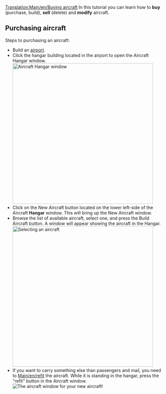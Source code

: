 [[Translation:Main/en/Buying aircraft]]{{en/-}}{{en/Tutorial}}
In this tutorial you can learn how to '''buy''' (purchase, build), '''sell''' (delete) and '''modify''' aircraft.

== Purchasing aircraft ==
Steps to purchasing an aircraft:
* Build an [[Main/en/airport construction|airport]].
* Click the hangar building located in the airport to open the Aircraft Hangar window.<br/>[[File:en/Step1aircraft.png|none|thumb|450px|Aircraft Hangar window]]
* Click on the New Aircraft button located on the lower left-side of the Aircraft '''Hangar''' window. This will bring up the New Aircraft window.
*Browse the list of available aircraft, select one, and press the Build Aircraft button.  A window will appear showing the aircraft in the Hangar.<br/>[[File:en/Step3aircraft.png|none|thumb|450px|Selecting an aircraft]]
*If you want to carry something else than passengers and mail, you need to [[Main/en/refit]] the aircraft.  While it is standing in the hangar, press the "refit" button in the Aircraft window.<br/>[[File:en/Step4aircraft.png|none|frame|The aircraft window for your new aircraft!]]